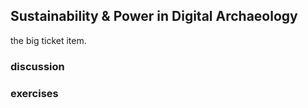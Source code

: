## Sustainability & Power in Digital Archaeology

the big ticket item.

### discussion

### exercises